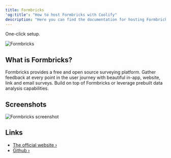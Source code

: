 ```yaml
---
title: Formbricks
'og:title': "How to host Formbricks with Coolify"
description: "Here you can find the documentation for hosting Formbricks with Coolify."
---
```


<Check>One-click setup.</Check>

![Formbricks](https://github.com/formbricks/formbricks/assets/72809645/0086704f-bee7-4d38-9cc8-fa42ee59e004)

## What is Formbricks?
Formbricks provides a free and open source surveying platform. Gather feedback at every point in the user journey with beautiful in-app, website, link and email surveys. Build on top of Formbricks or leverage prebuilt data analysis capabilities.

## Screenshots
![Formbricks screenshot](https://camo.githubusercontent.com/d66ab4c7e282af440ec47c73c5c730833eb9c75d3bbcd226bf33dcacd9d7014c/68747470733a2f2f6769746875622d70726f64756374696f6e2d757365722d61737365742d3632313064662e73332e616d617a6f6e6177732e636f6d2f3637353036352f3234393434313936372d63636238396561332d383262342d346266322d386432632d3532383732316563333133622e706e67)

## Links
- [The official website ›](https://formbricks.com/)
- [Github ›](https://github.com/formbricks/formbricks)